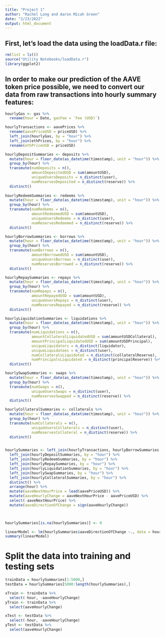 ```yaml
---
title: "Project 1"
author: "Rachel Long and Aaron Micah Green"
date: "2/23/2022"
output: html_document
---
```

## First, let's load the data using the loadData.r file:
```r
rm(list = ls())
source("Utility Notebooks/loadData.r")
library(ggplot2)
```

## In order to make our prediction of the AAVE token price possible, we need to convert our data from raw transactions into hourly summary features:
```r
hourlyGas <- gas %>%
  rename(hour = Date, gasFee = `Fee (USD)`)

hourlyTransactions <- aavePrices %>%
  rename(aavePriceUSD = priceUSD) %>%
  left_join(hourlyGas, by = "hour") %>%
  left_join(ethPrices, by = "hour") %>%
  rename(ethPriceUSD = priceUSD)

hourlyDepositSummaries <- deposits %>%
  mutate(hour = floor_date(as_datetime(timestamp), unit = "hour")) %>%
  group_by(hour) %>%
  transmute(numDeposits = n(),
            amountDepositedUSD = sum(amountUSD),
            uniqueUsersDeposits = n_distinct(user),
            numReservesDeposited = n_distinct(reserve)) %>%
  distinct()
  
hourlyRedeemSummaries <- redeems %>%
  mutate(hour = floor_date(as_datetime(timestamp), unit = "hour")) %>%
  group_by(hour) %>%
  transmute(numRedeems = n(),
            amountRedeemedUSD = sum(amountUSD),
            uniqueUsersRedeems = n_distinct(user),
            numReservesRedeemed = n_distinct(reserve)) %>%
  distinct()

hourlyBorrowSummaries <- borrows %>%
  mutate(hour = floor_date(as_datetime(timestamp), unit = "hour")) %>%
  group_by(hour) %>%
  transmute(numBorrows = n(),
            amountBorrowedUSD = sum(amountUSD),
            uniqueUsersBorrows = n_distinct(user),
            numReservesBorrowed = n_distinct(reserve)) %>%
  distinct()

hourlyRepaySummaries <- repays %>%
  mutate(hour = floor_date(as_datetime(timestamp), unit = "hour")) %>%
  group_by(hour) %>%
  transmute(numRepays = n(),
            amountRepayedUSD = sum(amountUSD),
            uniqueUsersRepays = n_distinct(user),
            numReservesRepayed = n_distinct(reserve)) %>%
  distinct()

hourlyLiquidationSummaries <- liquidations %>%
  mutate(hour = floor_date(as_datetime(timestamp), unit = "hour")) %>%
  group_by(hour) %>%
  transmute(numLiquidations = n(),
            amountCollateralLiquidatedUSD = sum(amountUSDCollateral),
            amountPrincipalLiquidatedUSD = sum(amountUSDPrincipal),
            uniqueLiquidators = n_distinct(liquidator),
            uniqueLiquidatees = n_distinct(user),
            numCollateralsLiquidated = n_distinct(collateralReserve),
            numPrincipalsLiquidated = n_distinct(principalReserve)) %>%
  distinct()

hourlySwapSummaries <- swaps %>%
  mutate(hour = floor_date(as_datetime(timestamp), unit = "hour")) %>%
  group_by(hour) %>%
  transmute(numSwaps = n(),
            uniqueUsersSwaps = n_distinct(user),
            numReservesSwapped = n_distinct(reserve)) %>%
  distinct()

hourlyCollateralSummaries <- collaterals %>%
  mutate(hour = floor_date(as_datetime(timestamp), unit = "hour")) %>%
  group_by(hour) %>%
  transmute(numCollaterals = n(),
            uniqueUsersCollaterals = n_distinct(user),
            numReservesCollateral = n_distinct(reserve)) %>%
  distinct()


hourlySummaries <- left_join(hourlyTransactions, hourlyBorrowSummaries, by = "hour") %>%
  left_join(hourlyDepositSummaries, by = "hour") %>%
  left_join(hourlyRedeemSummaries, by = "hour") %>%
  left_join(hourlyRepaySummaries, by = "hour") %>%
  left_join(hourlyLiquidationSummaries, by = "hour") %>%
  left_join(hourlySwapSummaries, by = "hour") %>%
  left_join(hourlyCollateralSummaries, by = "hour") %>%
  distinct() %>%
  arrange(hour) %>%
  mutate(aaveNextHourPrice = lead(aavePriceUSD)) %>%
  mutate(aaveHourlyChange = aaveNextHourPrice - aavePriceUSD) %>%
  select(-aaveNextHourPrice) %>%
  mutate(aaveDirectionOfChange = sign(aaveHourlyChange))
  


hourlySummaries[is.na(hourlySummaries)] <- 0
```

```r
linearModel <- lm(hourlySummaries$aaveDirectionOfChange ~., data = hourlySummaries)
summary(linearModel)

```


# Split the data into training and testing sets
```r
trainData = hourlySummaries[1:5000,]
testData = hourlySummaries[5000:length(hourlySummaries),]

xTrain <- trainData %>%
  select(-hour, -aaveHourlyChange)
yTrain <- trainData %>%
  select(aaveHourlyChange)

xTest <- testData %>%
  select(-hour, -aaveHourlyChange)
yTest <- testData %>%
  select(aaveHourlyChange)

```